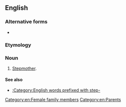 ==English==

===Alternative forms===
*{{l|en|stepmum}} {{q|Britain, Australia, Canada, New England}}

===Etymology===
{{prefix|en|step|mom}}

===Noun===
{{en-noun}}

# {{lb|en|US|informal}} [[stepmother|Stepmother]].

====See also====
* [[:Category:English words prefixed with step-]]

[[Category:en:Female family members]]
[[Category:en:Parents]]